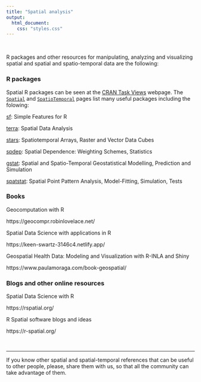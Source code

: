 ```yaml
---
title: "Spatial analysis"
output:
  html_document:
    css: "styles.css"
---
```



<br>

R packages and other resources for manipulating, analyzing and visualizing spatial and spatial and spatio-temporal data are the following: 


### R packages

Spatial R packages can be seen at the [CRAN Task Views](https://cran.r-project.org/web/views/) webpage. The [`Spatial`](https://cran.r-project.org/web/views/Spatial.html) and [`SpatioTemporal`]( https://cran.r-project.org/web/views/SpatioTemporal.html) pages list many useful packages including the folowing:

[sf](https://cran.r-project.org/web/packages/sf/index.html): Simple Features for R

[terra](https://cran.r-project.org/web/packages/terra/index.html): Spatial Data Analysis

[stars](https://cran.r-project.org/web/packages/stars/index.html): Spatiotemporal Arrays, Raster and Vector Data Cubes

[spdep](https://cran.r-project.org/web/packages/spdep/index.html): Spatial Dependence: Weighting Schemes, Statistics

[gstat](https://cran.r-project.org/web/packages/gstat/index.html): Spatial and Spatio-Temporal Geostatistical Modelling, Prediction and Simulation

[spatstat](https://cran.r-project.org/web/packages/spatstat/index.html): Spatial Point Pattern Analysis, Model-Fitting, Simulation, Tests


### Books

Geocomputation with R

https://geocompr.robinlovelace.net/

Spatial Data Science with applications in R

https://keen-swartz-3146c4.netlify.app/

Geospatial Health Data: Modeling and Visualization with R-INLA and Shiny

https://www.paulamoraga.com/book-geospatial/


### Blogs and other online resources

Spatial Data Science with R

https://rspatial.org/

R Spatial software blogs and ideas

https://r-spatial.org/


<br>

----

If you know other spatial and spatial-temporal references that can be useful to other people, please, share them with us, so that all the community can take advantage of them.

